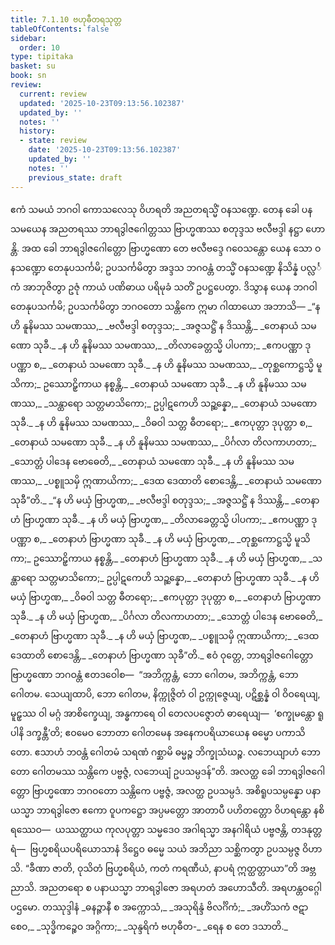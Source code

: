 ```yaml
---
title: 7.1.10 ဗဟုဓီတရသုတ္တ
tableOfContents: false
sidebar:
  order: 10
type: tipitaka
basket: su
book: sn
review:
  current: review
  updated: '2025-10-23T09:13:56.102387'
  updated_by: ''
  notes: ''
  history:
  - state: review
    date: '2025-10-23T09:13:56.102387'
    updated_by: ''
    notes: ''
    previous_state: draft
---
```



<ReviewStatus review={frontmatter.review} showDetails={true} />

<HypothesisAnnotation frontmatter={frontmatter} />

<DynamicBreadcrumb />

<Division number="196" book="sn" e="ch" v="18" p="307">

<Paragraph number="1200" book="sn">
ဧကံ သမယံ ဘဂဝါ ကောသလေသု ဝိဟရတိ အညတရသ္မိံ ဝနသဏ္ဍေ. တေန ခေါ ပန သမယေန အညတရဿ ဘာရဒွါဇဂေါတ္တဿ ဗြာဟ္မဏဿ စတုဒ္ဒသ ဗလီဗဒ္ဒါ နဋ္ဌာ ဟောန္တိ. အထ ခေါ ဘာရဒွါဇဂေါတ္တော ဗြာဟ္မဏော တေ ဗလီဗဒ္ဒေ ဂဝေသန္တော ယေန သော ဝနသဏ္ဍော တေနုပသင်္ကမိ; ဥပသင်္ကမိတွာ အဒ္ဒသ ဘဂဝန္တံ တသ္မိံ ဝနသဏ္ဍေ နိသိန္နံ ပလ္လင်္ကံ အာဘုဇိတွာ ဥဇုံ ကာယံ ပဏိဓာယ ပရိမုခံ သတိံ ဥပဋ္ဌပေတွာ. ဒိသွာန ယေန ဘဂဝါ တေနုပသင်္ကမိ; ဥပသင်္ကမိတွာ ဘဂဝတော သန္တိကေ ဣမာ ဂါထာယော အဘာသိ—
</Paragraph>

<Paragraph number="1201" type="verses" book="sn">
_“န ဟိ နူနိမဿ သမဏဿ,_  
_ဗလီဗဒ္ဒါ စတုဒ္ဒသ;_  
_အဇ္ဇသဋ္ဌိံ န ဒိဿန္တိ,_  
_တေနာယံ သမဏော သုခီ._  

</Paragraph>

<Paragraph number="1202" type="verses" book="sn">
_န ဟိ နူနိမဿ သမဏဿ,_  
_တိလာခေတ္တသ္မိ ပါပကာ;_  
_ဧကပဏ္ဏာ ဒုပဏ္ဏာ စ,_  
_တေနာယံ သမဏော သုခီ._  

</Paragraph>

<Paragraph number="1203" type="verses" book="sn">
_န ဟိ နူနိမဿ သမဏဿ,_  
_တုစ္ဆကောဋ္ဌသ္မိ မူသိကာ;_  
ဥဿောဠှိကာယ နစ္စန္တိ,_  
_တေနာယံ သမဏော သုခီ._  

</Paragraph>

<Paragraph number="1204" type="verses" book="sn">
_န ဟိ နူနိမဿ သမဏဿ,_  
_သန္ထာရော သတ္တမာသိကော;_  
ဥပ္ပါဋကေဟိ သဉ္ဆန္နော,_  
_တေနာယံ သမဏော သုခီ._  

</Paragraph>

<Paragraph number="1205" type="verses" book="sn">
_န ဟိ နူနိမဿ သမဏဿ,_  
_ဝိဓဝါ သတ္တ ဓီတရော;_  
_ဧကပုတ္တာ ဒုပုတ္တာ စ,_  
_တေနာယံ သမဏော သုခီ._  

</Paragraph>

<Paragraph number="1206" type="verses" book="sn">
_န ဟိ နူနိမဿ သမဏဿ,_  
_ပိင်္ဂလာ တိလကာဟတာ;_  
_သောတ္တံ ပါဒေန ဗောဓေတိ,_  
_တေနာယံ သမဏော သုခီ._  

</Paragraph>

<Paragraph number="1207" type="verses" book="sn">
_န ဟိ နူနိမဿ သမဏဿ,_  
_ပစ္စူသမှိ ဣဏာယိကာ;_  
_ဒေထ ဒေထာတိ စောဒေန္တိ,_  
_တေနာယံ သမဏော သုခီ”တိ._  

</Paragraph>

<Paragraph number="1208" type="verses" book="sn">
_“န ဟိ မယှံ ဗြာဟ္မဏ,_  
_ဗလီဗဒ္ဒါ စတုဒ္ဒသ;_  
_အဇ္ဇသဋ္ဌိံ န ဒိဿန္တိ,_  
_တေနာဟံ ဗြာဟ္မဏာ သုခီ._  

</Paragraph>

<Paragraph number="1209" type="verses" book="sn">
_န ဟိ မယှံ ဗြာဟ္မဏ,_  
_တိလာခေတ္တသ္မိ ပါပကာ;_  
_ဧကပဏ္ဏာ ဒုပဏ္ဏာ စ,_  
_တေနာဟံ ဗြာဟ္မဏာ သုခီ._  

</Paragraph>

<Paragraph number="1210" type="verses" book="sn">
_န ဟိ မယှံ ဗြာဟ္မဏ,_  
_တုစ္ဆကောဋ္ဌသ္မိ မူသိကာ;_  
ဥဿောဠှိကာယ နစ္စန္တိ,_  
_တေနာဟံ ဗြာဟ္မဏာ သုခီ._  

</Paragraph>

<Paragraph number="1211" type="verses" book="sn">
_န ဟိ မယှံ ဗြာဟ္မဏ,_  
_သန္ထာရော သတ္တမာသိကော;_  
ဥပ္ပါဋကေဟိ သဉ္ဆန္နော,_  
_တေနာဟံ ဗြာဟ္မဏာ သုခီ._  

</Paragraph>

<Paragraph number="1212" type="verses" book="sn">
_န ဟိ မယှံ ဗြာဟ္မဏ,_  
_ဝိဓဝါ သတ္တ ဓီတရော;_  
_ဧကပုတ္တာ ဒုပုတ္တာ စ,_  
_တေနာဟံ ဗြာဟ္မဏာ သုခီ._  

</Paragraph>

<Paragraph number="1213" type="verses" book="sn">
_န ဟိ မယှံ ဗြာဟ္မဏ,_  
_ပိင်္ဂလာ တိလကာဟတာ;_  
_သောတ္တံ ပါဒေန ဗောဓေတိ,_  
_တေနာဟံ ဗြာဟ္မဏာ သုခီ._  

</Paragraph>

<Paragraph number="1214" type="verses" book="sn">
_န ဟိ မယှံ ဗြာဟ္မဏ,_  
_ပစ္စူသမှိ ဣဏာယိကာ;_  
_ဒေထ ဒေထာတိ စောဒေန္တိ,_  
_တေနာဟံ ဗြာဟ္မဏာ သုခီ”တိ._  

</Paragraph>

<Paragraph number="1215" book="sn">
ဧဝံ ဝုတ္တေ, ဘာရဒွါဇဂေါတ္တော ဗြာဟ္မဏော ဘဂဝန္တံ ဧတဒဝေါစ—  “အဘိက္ကန္တံ, ဘော ဂေါတမ, အဘိက္ကန္တံ, ဘော ဂေါတမ. သေယျထာပိ, ဘော ဂေါတမ, နိက္ကုဇ္ဇိတံ ဝါ ဥက္ကုဇ္ဇေယျ, ပဋိစ္ဆန္နံ ဝါ ဝိဝရေယျ, မူဠှဿ ဝါ မဂ္ဂံ အာစိက္ခေယျ, အန္ဓကာရေ ဝါ တေလပဇ္ဇောတံ ဓာရေယျ—  ‘စက္ခုမန္တော ရူပါနိ ဒက္ခန္တီ’တိ; ဧဝမေဝ ဘောတာ ဂေါတမေန အနေကပရိယာယေန ဓမ္မော ပကာသိတော. ဧသာဟံ ဘဝန္တံ ဂေါတမံ သရဏံ ဂစ္ဆာမိ ဓမ္မဉ္စ ဘိက္ခုသံဃဉ္စ. လဘေယျာဟံ ဘောတော ဂေါတမဿ သန္တိကေ ပဗ္ဗဇ္ဇံ, လဘေယျံ ဥပသမ္ပဒန်”တိ.
</Paragraph>

<Paragraph number="1216" book="sn">
အလတ္ထ ခေါ ဘာရဒွါဇဂေါတ္တော ဗြာဟ္မဏော ဘဂဝတော သန္တိကေ ပဗ္ဗဇ္ဇံ, အလတ္ထ ဥပသမ္ပဒံ. အစိရူပသမ္ပန္နော ပနာယသ္မာ ဘာရဒွါဇော ဧကော ဝူပကဋ္ဌော အပ္ပမတ္တော အာတာပီ ပဟိတတ္တော ဝိဟရန္တော နစိရဿေဝ—  ယဿတ္ထာယ ကုလပုတ္တာ သမ္မဒေဝ အဂါရသ္မာ အနဂါရိယံ ပဗ္ဗဇန္တိ, တဒနုတ္တရံ—  ဗြဟ္မစရိယပရိယောသာနံ ဒိဋ္ဌေဝ ဓမ္မေ သယံ အဘိညာ သစ္ဆိကတွာ ဥပသမ္ပဇ္ဇ ဝိဟာသိ. “ခီဏာ ဇာတိ, ဝုသိတံ ဗြဟ္မစရိယံ, ကတံ ကရဏီယံ, နာပရံ ဣတ္ထတ္တာယာ”တိ အဗ္ဘညာသိ. အညတရော စ ပနာယသ္မာ ဘာရဒွါဇော အရဟတံ အဟောသီတိ.

</Paragraph>
</Division>

<Paragraph number="1217" type="center" book="sn">
အရဟန္တဝဂ္ဂေါ ပဌမော.



</Paragraph>

<Paragraph number="1218" type="center" book="sn">
တဿုဒ္ဒါနံ


</Paragraph>

<Paragraph number="1219" type="verses" book="sn">
_ဓနဉ္ဇာနီ စ အက္ကောသံ,_  
_အသုရိန္ဒံ ဗိလင်္ဂိကံ;_  
_အဟိံသကံ ဇဋာ စေဝ,_  
_သုဒ္ဓိကဉ္စေဝ အဂ္ဂိကာ;_  
_သုန္ဒရိကံ ဗဟုဓီတ-_  
_ရေန စ တေ ဒသာတိ._
</Paragraph>